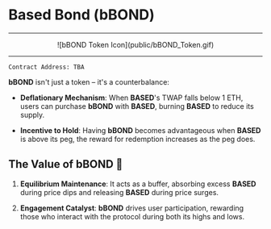 #  Based Bond (bBOND)

-----------------

<center>
![bBOND Token Icon](public/bBOND_Token.gif)
</center>

-----------------
```plaintext
Contract Address: TBA
```

**bBOND** isn't just a token – it's a counterbalance:

- **Deflationary Mechanism**: When **BASED**'s TWAP falls below 1 ETH, users can purchase **bBOND** with **BASED**, burning **BASED** to reduce its supply.

- **Incentive to Hold**: Having **bBOND** becomes advantageous when **BASED** is above its peg, the reward for redemption increases as the peg does.

## The Value of bBOND 🔄

1. **Equilibrium Maintenance**: It acts as a buffer, absorbing excess **BASED** during price dips and releasing **BASED** during price surges.
  
2. **Engagement Catalyst**: **bBOND** drives user participation, rewarding those who interact with the protocol during both its highs and lows.